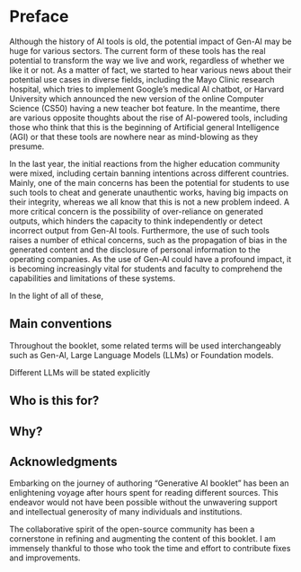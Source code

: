 # Preface {.unnumbered}

Although the history of AI tools is old, the potential impact of Gen-AI may be huge for various sectors. The current form of these tools has the real potential to transform the way we live and work, regardless of whether we like it or not. As a matter of fact, we started to hear various news about their potential use cases in diverse fields, including the Mayo Clinic research hospital, which tries to implement Google's medical AI chatbot, or Harvard University which announced the new version of the online Computer Science (CS50) having a new teacher bot feature. In the meantime, there are various opposite thoughts about the rise of AI-powered tools, including those who think that this is the beginning of Artificial general Intelligence (AGI) or that these tools are nowhere near as mind-blowing as they presume.

In the last year, the initial reactions from the higher education community were mixed, including certain banning intentions across different countries. Mainly, one of the main concerns has been the potential for students to use such tools to cheat and generate unauthentic works, having big impacts on their integrity, whereas we all know that this is not a new problem indeed. A more critical concern is the possibility of over-reliance on generated outputs, which hinders the capacity to think independently or detect incorrect output from Gen-AI tools. Furthermore, the use of such tools raises a number of ethical concerns, such as the propagation of bias in the generated content and the disclosure of personal information to the operating companies. As the use of Gen-AI could have a profound impact, it is becoming increasingly vital for students and faculty to comprehend the capabilities and limitations of these systems.

In the light of all of these,

## Main conventions

Throughout the booklet, some related terms will be used interchangeably such as Gen-AI, Large Language Models (LLMs) or Foundation models.

Different LLMs will be stated explicitly

## Who is this for?

## Why?

## Acknowledgments

Embarking on the journey of authoring "Generative AI booklet" has been an enlightening voyage after hours spent for reading different sources. This endeavor would not have been possible without the unwavering support and intellectual generosity of many individuals and institutions.

The collaborative spirit of the open-source community has been a cornerstone in refining and augmenting the content of this booklet. I am immensely thankful to those who took the time and effort to contribute fixes and improvements.
